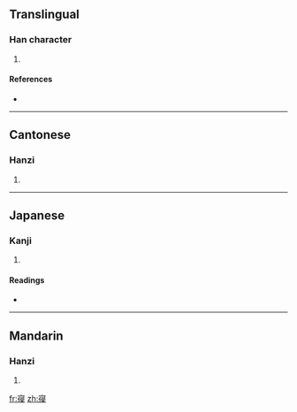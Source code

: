 ==Translingual==

===Han character===
{{Han char|rn=40|rad=宀|as=09|sn=12|four=3014<sub>7</sub>|canj=十人尸水 (JOSE)}}

# {{defn|Han|sort=宀09}}

====References====
* {{Han ref|kx=0289.080|dkj=07238|dj=0572.080|hdz=20943.030|uh=5BD1|ud=23505|bh=D8D4|bd=55508}}

----

==Cantonese==

===Hanzi===
{{yue-hanzi|jyut=|y=cham2}}

# {{defn|Cantonese}}

----

==Japanese==

===Kanji===
{{ja-kanji|grade=|rs=宀09}}

# {{defn|Japanese}}

====Readings====
* {{ja-readings|on=[[しん]] (shin)|kun=[[ふす]] (fusu), [[ねる]] (neru), [[おくざしき]] (okuzashiki)}}

----

==Mandarin==

===Hanzi===
{{cmn-hanzi|pin=[[qǐn]] ([[qin3]])|wg=ch'in<sup>3</sup>}}

# {{defn|Mandarin}}

[[fr:寑]]
[[zh:寑]]